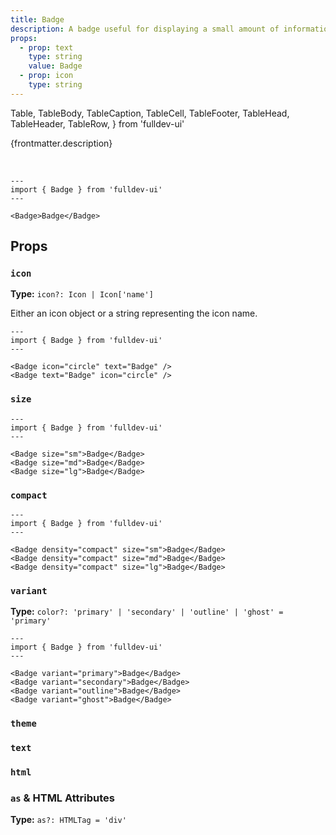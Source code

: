 ```yaml
---
title: Badge
description: A badge useful for displaying a small amount of information.
props:
  - prop: text
    type: string
    value: Badge
  - prop: icon
    type: string
---
```



  Table,
  TableBody,
  TableCaption,
  TableCell,
  TableFooter,
  TableHead,
  TableHeader,
  TableRow,
} from 'fulldev-ui'


{frontmatter.description}

<br />

```astro live
---
import { Badge } from 'fulldev-ui'
---

<Badge>Badge</Badge>
```

## Props

<PropsTable props={frontmatter.props} />

### `icon`

**Type:** `icon?: Icon | Icon['name']`

Either an icon object or a string representing the icon name.

```astro live
---
import { Badge } from 'fulldev-ui'
---

<Badge icon="circle" text="Badge" />
<Badge text="Badge" icon="circle" />
```

### `size`

<SizeProp />

```astro live
---
import { Badge } from 'fulldev-ui'
---

<Badge size="sm">Badge</Badge>
<Badge size="md">Badge</Badge>
<Badge size="lg">Badge</Badge>
```

### `compact`

<CompactProp />

```astro live
---
import { Badge } from 'fulldev-ui'
---

<Badge density="compact" size="sm">Badge</Badge>
<Badge density="compact" size="md">Badge</Badge>
<Badge density="compact" size="lg">Badge</Badge>
```

### `variant`

**Type:** `color?: 'primary' | 'secondary' | 'outline' | 'ghost' = 'primary'`

<VariantProp />

```astro live
---
import { Badge } from 'fulldev-ui'
---

<Badge variant="primary">Badge</Badge>
<Badge variant="secondary">Badge</Badge>
<Badge variant="outline">Badge</Badge>
<Badge variant="ghost">Badge</Badge>
```

### `theme`

<ThemeProp />

### `text`

<TextProp />

### `html`

<HtmlProp />

### `as` & HTML Attributes

**Type:** `as?: HTMLTag = 'div'`

<AsProp />
